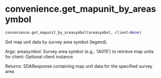 # convenience.get_mapunit_by_areasymbol { #soildb.convenience.get_mapunit_by_areasymbol }

```python
convenience.get_mapunit_by_areasymbol(areasymbol, client=None)
```

Get map unit data by survey area symbol (legend).

Args:
    areasymbol: Survey area symbol (e.g., 'IA015') to retrieve map units for
    client: Optional client instance

Returns:
    SDAResponse containing map unit data for the specified survey area